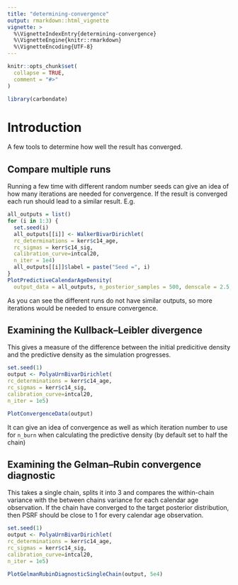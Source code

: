 ```yaml
---
title: "determining-convergence"
output: rmarkdown::html_vignette
vignette: >
  %\VignetteIndexEntry{determining-convergence}
  %\VignetteEngine{knitr::rmarkdown}
  %\VignetteEncoding{UTF-8}
---
```


```r
knitr::opts_chunk$set(
  collapse = TRUE,
  comment = "#>"
)
```

```r
library(carbondate)
```

# Introduction

A few tools to determine how well the result has converged.

## Compare multiple runs

Running a few time with different random number seeds can give an idea of how many iterations are
needed for convergence. If the result is converged each run should lead to a similar result. E.g.

```r
all_outputs = list()
for (i in 1:3) {
  set.seed(i)
  all_outputs[[i]] <- WalkerBivarDirichlet(
  rc_determinations = kerr$c14_age,
  rc_sigmas = kerr$c14_sig,
  calibration_curve=intcal20,
  n_iter = 1e4)
  all_outputs[[i]]$label = paste("Seed =", i)
}
PlotPredictiveCalendarAgeDensity(
  output_data = all_outputs, n_posterior_samples = 500, denscale = 2.5, interval_width = "1sigma")
```

As you can see the different runs do not have similar outputs, so more iterations would be needed
to ensure convergence.

## Examining the Kullback–Leibler divergence

This gives a measure of the difference between the initial predicitive density and the predictive
density as the simulation progresses.

```r
set.seed(1)
output <- PolyaUrnBivarDirichlet(
rc_determinations = kerr$c14_age,
rc_sigmas = kerr$c14_sig,
calibration_curve=intcal20,
n_iter = 1e5)

PlotConvergenceData(output)
```

It can give an idea of convergence as well as which iteration number to use for `n_burn` when
calculating the predictive density (by default set to half the chain)

## Examining the Gelman–Rubin convergence diagnostic

This takes a single chain, splits it into 3 and compares the within-chain variance with the between chains variance for each calendar age observation. If the chain have converged to the target posterior distribution, then PSRF should be close to 1 for every calendar age observation.

```r
set.seed(1)
output <- PolyaUrnBivarDirichlet(
rc_determinations = kerr$c14_age,
rc_sigmas = kerr$c14_sig,
calibration_curve=intcal20,
n_iter = 1e5)

PlotGelmanRubinDiagnosticSingleChain(output, 5e4)
```
